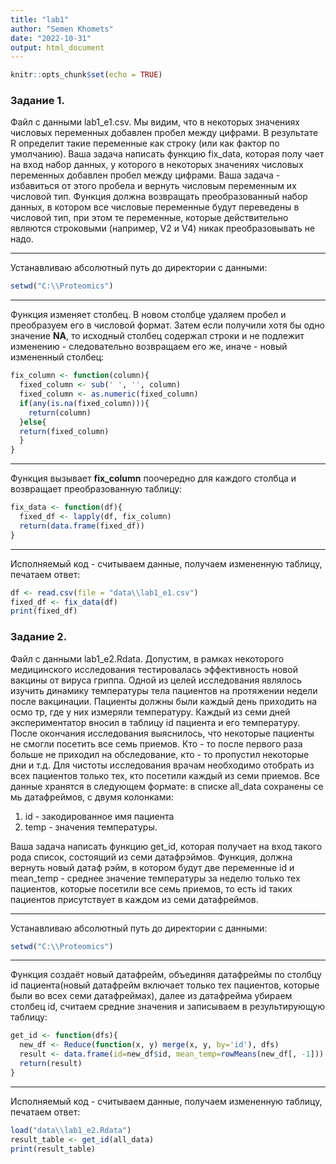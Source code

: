 ---
title: "lab1"
author: "Semen Khomets"
date: "2022-10-31"
output: html_document
---

```{r setup, include=FALSE}
knitr::opts_chunk$set(echo = TRUE)
```
### Задание 1.
Файл с данными lab1_e1.csv. Мы видим, что в некоторых значениях числовых
переменных добавлен пробел между цифрами. В результате R определит такие переменные
как строку (или как фактор по умолчанию). Ваша задача написать функцию fix_data, которая
полу
чает на вход набор данных, у которого в некоторых значениях числовых переменных
добавлен пробел между цифрами. Ваша задача
-
избавиться от этого пробела и вернуть
числовым переменным их числовой тип. Функция должна возвращать преобразованный
набор данных,
в котором все числовые переменные будут переведены в числовой тип, при
этом те переменные, которые действительно являются строковыми (например, V2 и V4) никак
преобразовывать не надо.

***
Устанавливаю абсолютный путь до директории с данными:
```{r warning=FALSE}
setwd("C:\\Proteomics")
```
***
Функция изменяет столбец. В новом столбце удаляем пробел и преобразуем его в числовой формат. Затем если получили хотя бы одно значение **NA**, то исходный столбец содержал строки и не подлежит изменению - следовательно возвращаем его же, иначе - новый измененный столбец:
```{r warning=FALSE}
fix_column <- function(column){
  fixed_column <- sub(' ', '', column)
  fixed_column <- as.numeric(fixed_column)
  if(any(is.na(fixed_column))){
    return(column)
  }else{
  return(fixed_column)
  }
}
```
***
Функция вызывает **fix_column** поочередно для каждого столбца и возвращает преобразованную таблицу:
```{r warning=FALSE}
fix_data <- function(df){
  fixed_df <- lapply(df, fix_column)
  return(data.frame(fixed_df))
}
```
***
Исполняемый код - считываем данные, получаем измененную таблицу, печатаем ответ: 
```{r warning=FALSE}
df <- read.csv(file = "data\\lab1_e1.csv")
fixed_df <- fix_data(df)
print(fixed_df)
```

### Задание 2.
Файл с данными lab1_e2.Rdata. Допустим, в рамках некоторого
медицинского исследования
тестировалась эффективность новой вакцины от вируса гриппа. Одной из целей исследования
являлось изучить динамику температуры тела пациентов на протяжении недели после
вакцинации.
Пациенты должны были каждый день приходить на осмо
тр, где у них измеряли температуру.
Каждый из семи дней экспериментатор вносил в таблицу id пациента и его температуру. После
окончания исследования выяснилось, что некоторые пациенты не смогли посетить все семь
приемов. Кто - то после первого раза больше не приходил на обследование, кто - то пропустил
некоторые дни и т.д.
Для чистоты исследования врачам необходимо отобрать из всех пациентов только тех, кто
посетили каждый из семи приемов.
Все данные хранятся в следующем формате: в списке all_data сохранены се
мь датафреймов, с
двумя колонками:

1. id - закодированное имя пациента
2. temp - значения температуры.

Ваша задача написать функцию get_id, которая получает на
вход такого рода список, состоящий из семи датафрэймов. Функция, должна вернуть новый
датаф
рэйм, в котором будут две переменные id и mean_temp
-
среднее значение температуры
за неделю только тех пациентов, которые посетили все семь приемов, то есть id таких
пациентов присутствует в каждом из семи датафреймов.

***
Устанавливаю абсолютный путь до директории с данными:
```{r warning=FALSE}
setwd("C:\\Proteomics")
```
***
Функция создаёт новый датафрейм, объединяя датафреймы по столбцу id пациента(новый датафрейм включает только тех пациентов, которые были во всех семи датафреймах), далее из датафрейма убираем столбец id, считаем средние значения и записываем в результирующую таблицу:
```{r warning=FALSE}
get_id <- function(dfs){
  new_df <- Reduce(function(x, y) merge(x, y, by='id'), dfs)
  result <- data.frame(id=new_df$id, mean_temp=rowMeans(new_df[, -1]))
  return(result)
}
```
***
Исполняемый код - считываем данные, получаем измененную таблицу, печатаем ответ:
```{r warning=FALSE}
load("data\\lab1_e2.Rdata")
result_table <- get_id(all_data)
print(result_table)
```

